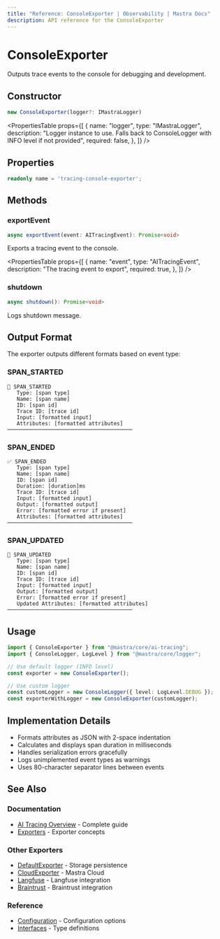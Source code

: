 ```yaml
---
title: "Reference: ConsoleExporter | Observability | Mastra Docs"
description: API reference for the ConsoleExporter
---
```



# ConsoleExporter

Outputs trace events to the console for debugging and development.

## Constructor

```typescript
new ConsoleExporter(logger?: IMastraLogger)
```

<PropertiesTable
  props={[
    {
      name: "logger",
      type: "IMastraLogger",
      description:
        "Logger instance to use. Falls back to ConsoleLogger with INFO level if not provided",
      required: false,
    },
  ]}
/>

## Properties

```typescript
readonly name = 'tracing-console-exporter';
```

## Methods

### exportEvent

```typescript
async exportEvent(event: AITracingEvent): Promise<void>
```

Exports a tracing event to the console.

<PropertiesTable
  props={[
    {
      name: "event",
      type: "AITracingEvent",
      description: "The tracing event to export",
      required: true,
    },
  ]}
/>

### shutdown

```typescript
async shutdown(): Promise<void>
```

Logs shutdown message.

## Output Format

The exporter outputs different formats based on event type:

### SPAN_STARTED

```
🚀 SPAN_STARTED
   Type: [span type]
   Name: [span name]
   ID: [span id]
   Trace ID: [trace id]
   Input: [formatted input]
   Attributes: [formatted attributes]
────────────────────────────────────────
```

### SPAN_ENDED

```
✅ SPAN_ENDED
   Type: [span type]
   Name: [span name]
   ID: [span id]
   Duration: [duration]ms
   Trace ID: [trace id]
   Input: [formatted input]
   Output: [formatted output]
   Error: [formatted error if present]
   Attributes: [formatted attributes]
────────────────────────────────────────
```

### SPAN_UPDATED

```
📝 SPAN_UPDATED
   Type: [span type]
   Name: [span name]
   ID: [span id]
   Trace ID: [trace id]
   Input: [formatted input]
   Output: [formatted output]
   Error: [formatted error if present]
   Updated Attributes: [formatted attributes]
────────────────────────────────────────
```

## Usage

```typescript
import { ConsoleExporter } from "@mastra/core/ai-tracing";
import { ConsoleLogger, LogLevel } from "@mastra/core/logger";

// Use default logger (INFO level)
const exporter = new ConsoleExporter();

// Use custom logger
const customLogger = new ConsoleLogger({ level: LogLevel.DEBUG });
const exporterWithLogger = new ConsoleExporter(customLogger);
```

## Implementation Details

- Formats attributes as JSON with 2-space indentation
- Calculates and displays span duration in milliseconds
- Handles serialization errors gracefully
- Logs unimplemented event types as warnings
- Uses 80-character separator lines between events

## See Also

### Documentation

- [AI Tracing Overview](/docs/observability/ai-tracing/overview) - Complete guide
- [Exporters](/docs/observability/ai-tracing/overview#exporters) - Exporter concepts

### Other Exporters

- [DefaultExporter](/reference/observability/ai-tracing/exporters/default-exporter) - Storage persistence
- [CloudExporter](/reference/observability/ai-tracing/exporters/cloud-exporter) - Mastra Cloud
- [Langfuse](/reference/observability/ai-tracing/exporters/langfuse) - Langfuse integration
- [Braintrust](/reference/observability/ai-tracing/exporters/braintrust) - Braintrust integration

### Reference

- [Configuration](/reference/observability/ai-tracing/configuration) - Configuration options
- [Interfaces](/reference/observability/ai-tracing/interfaces) - Type definitions
